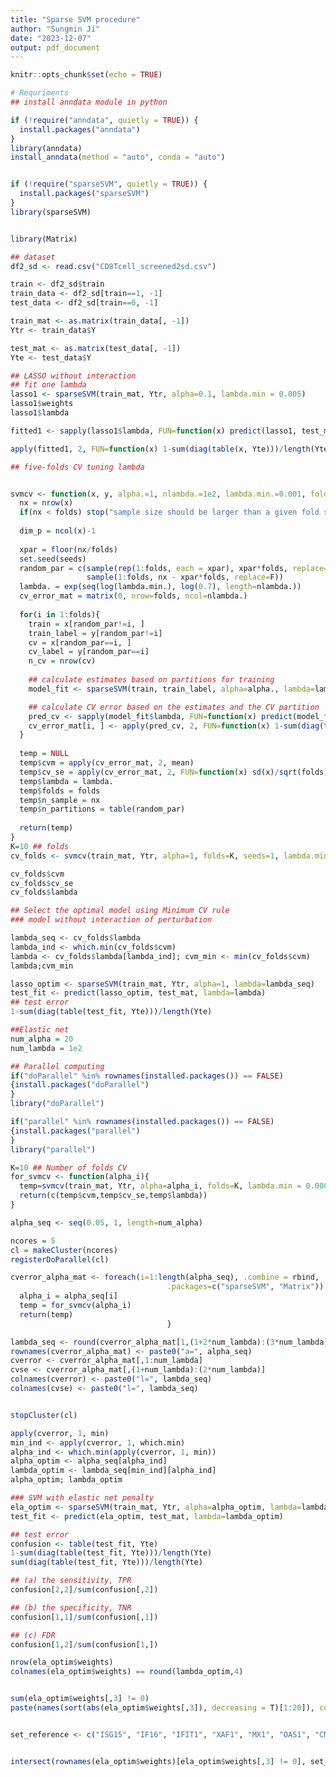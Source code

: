 ---
title: "Sparse SVM procedure"
author: "Sungmin Ji"
date: "2023-12-07"
output: pdf_document
---

```{r setup, include=FALSE}
knitr::opts_chunk$set(echo = TRUE)
```


```{r cars, include=FALSE}
# Requriments
## install anndata module in python

if (!require("anndata", quietly = TRUE)) {
  install.packages("anndata")
}
library(anndata)
install_anndata(method = "auto", conda = "auto")


if (!require("sparseSVM", quietly = TRUE)) {
  install.packages("sparseSVM")
}
library(sparseSVM)


library(Matrix)
```


```{r include=FALSE}
## dataset
df2_sd <- read.csv("CD8Tcell_screened2sd.csv")

train <- df2_sd$train
train_data <- df2_sd[train==1, -1]
test_data <- df2_sd[train==0, -1]

train_mat <- as.matrix(train_data[, -1])
Ytr <- train_data$Y

test_mat <- as.matrix(test_data[, -1])
Yte <- test_data$Y

## LASSO without interaction
## fit one lambda
lasso1 <- sparseSVM(train_mat, Ytr, alpha=0.1, lambda.min = 0.005)
lasso1$weights
lasso1$lambda

fitted1 <- sapply(lasso1$lambda, FUN=function(x) predict(lasso1, test_mat, lambda=x))

apply(fitted1, 2, FUN=function(x) 1-sum(diag(table(x, Yte)))/length(Yte))

## five-folds CV tuning lambda


svmcv <- function(x, y, alpha.=1, nlambda.=1e2, lambda.min.=0.001, folds=5, seeds=1){
  nx = nrow(x)
  if(nx < folds) stop("sample size should be larger than a given fold size")
  
  dim_p = ncol(x)-1
  
  xpar = floor(nx/folds)
  set.seed(seeds)
  random_par = c(sample(rep(1:folds, each = xpar), xpar*folds, replace=F),
                 sample(1:folds, nx - xpar*folds, replace=F))
  lambda. = exp(seq(log(lambda.min.), log(0.7), length=nlambda.))
  cv_error_mat = matrix(0, nrow=folds, ncol=nlambda.)
  
  for(i in 1:folds){
    train = x[random_par!=i, ]
    train_label = y[random_par!=i]
    cv = x[random_par==i, ]
    cv_label = y[random_par==i]
    n_cv = nrow(cv)
    
    ## calculate estimates based on partitions for training
    model_fit <- sparseSVM(train, train_label, alpha=alpha., lambda=lambda.)

    ## calculate CV error based on the estimates and the CV partition
    pred_cv <- sapply(model_fit$lambda, FUN=function(x) predict(model_fit, cv, lambda=x))
    cv_error_mat[i, ] <- apply(pred_cv, 2, FUN=function(x) 1-sum(diag(table(x, cv_label)))/n_cv)
  }
  
  temp = NULL
  temp$cvm = apply(cv_error_mat, 2, mean)
  temp$cv_se = apply(cv_error_mat, 2, FUN=function(x) sd(x)/sqrt(folds))
  temp$lambda = lambda.
  temp$folds = folds
  temp$n_sample = nx
  temp$n_partitions = table(random_par)
  
  return(temp)
}
K=10 ## folds
cv_folds <- svmcv(train_mat, Ytr, alpha=1, folds=K, seeds=1, lambda.min = 0.0005)

cv_folds$cvm
cv_folds$cv_se
cv_folds$lambda
```

```{r echo=TRUE}
## Select the optimal model using Minimum CV rule
### model without interaction of perturbation

lambda_seq <- cv_folds$lambda
lambda_ind <- which.min(cv_folds$cvm)
lambda <- cv_folds$lambda[lambda_ind]; cvm_min <- min(cv_folds$cvm)
lambda;cvm_min

lasso_optim <- sparseSVM(train_mat, Ytr, alpha=1, lambda=lambda_seq)
test_fit <- predict(lasso_optim, test_mat, lambda=lambda)
## test error
1-sum(diag(table(test_fit, Yte)))/length(Yte)
```


```{r echo=TRUE}
##Elastic net
num_alpha = 20
num_lambda = 1e2

## Parallel computing
if("doParallel" %in% rownames(installed.packages()) == FALSE)
{install.packages("doParallel")
}
library("doParallel")

if("parallel" %in% rownames(installed.packages()) == FALSE)
{install.packages("parallel")
}
library("parallel")

K=10 ## Number of folds CV
for_svmcv <- function(alpha_i){
  temp=svmcv(train_mat, Ytr, alpha=alpha_i, folds=K, lambda.min = 0.0005, seeds=1)
  return(c(temp$cvm,temp$cv_se,temp$lambda))
}

alpha_seq <- seq(0.05, 1, length=num_alpha)

ncores = 5
cl = makeCluster(ncores)
registerDoParallel(cl)

cverror_alpha_mat <- foreach(i=1:length(alpha_seq), .combine = rbind,
                                   .packages=c("sparseSVM", "Matrix")) %dopar% {
  alpha_i = alpha_seq[i]
  temp = for_svmcv(alpha_i)
  return(temp)
                                   }

lambda_seq <- round(cverror_alpha_mat[1,(1+2*num_lambda):(3*num_lambda)],5)
rownames(cverror_alpha_mat) <- paste0("a=", alpha_seq)
cverror <- cverror_alpha_mat[,1:num_lambda]
cvse <- cverror_alpha_mat[,(1+num_lambda):(2*num_lambda)]
colnames(cverror) <- paste0("l=", lambda_seq)
colnames(cvse) <- paste0("l=", lambda_seq)


stopCluster(cl)

apply(cverror, 1, min)
min_ind <- apply(cverror, 1, which.min)
alpha_ind <- which.min(apply(cverror, 1, min))
alpha_optim <- alpha_seq[alpha_ind]
lambda_optim <- lambda_seq[min_ind][alpha_ind]
alpha_optim; lambda_optim

### SVM with elastic net penalty
ela_optim <- sparseSVM(train_mat, Ytr, alpha=alpha_optim, lambda=lambda_seq)
test_fit <- predict(ela_optim, test_mat, lambda=lambda_optim)

## test error
confusion <- table(test_fit, Yte)
1-sum(diag(table(test_fit, Yte)))/length(Yte)
sum(diag(table(test_fit, Yte)))/length(Yte)

## (a) the sensitivity, TPR
confusion[2,2]/sum(confusion[,2])

## (b) the specificity, TNR
confusion[1,1]/sum(confusion[,1])

## (c) FDR
confusion[1,2]/sum(confusion[1,])
```


```{r include=FALSE}
nrow(ela_optim$weights)
colnames(ela_optim$weights) == round(lambda_optim,4)


sum(ela_optim$weights[,3] != 0) 
paste(names(sort(abs(ela_optim$weights[,3]), decreasing = T)[1:20]), collapse = ", ", sep = ",")


set_reference <- c("ISG15", "IF16", "IFIT1", "XAF1", "MX1", "OAS1", "CMPK2", "CXCL10", "CXCL10", "CXCL11", "APOBEC3A", "CCL8")


intersect(rownames(ela_optim$weights)[ela_optim$weights[,3] != 0], set_reference)
```

